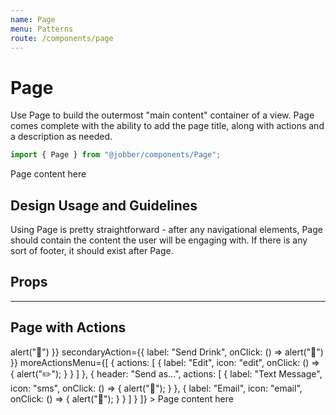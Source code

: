 ```yaml
---
name: Page
menu: Patterns
route: /components/page
---
```



# Page

<ComponentStatus stage="pre" responsive="no" accessible="yes" />

Use Page to build the outermost "main content" container of a view. Page comes
complete with the ability to add the page title, along with actions and a
description as needed.

```ts
import { Page } from "@jobber/components/Page";
```

<Playground>
  <Page
    title="Notifications"
    intro="Improve job completion rates, stop chasing payments, and boost your customer service by automatically communicating with your clients at key points before, during, and after a job. Read more about Notifications by visiting our [Help Center](https://help.getjobber.com/hc/en-us/articles/115009737128)."
  >
    <Text>Page content here</Text>
  </Page>
</Playground>

## Design Usage and Guidelines

Using Page is pretty straightforward - after any navigational elements, Page
should contain the content the user will be engaging with. If there is any sort
of footer, it should exist after Page.

## Props

<Props of={Page} />

---

## Page with Actions

<Playground>
  <Page
    title="Action Notifications"
    intro="This isn't just talk. Get into action with some buttons and menus."
    primaryAction={{ label: "Send Food", onClick: () => alert("🥨") }}
    secondaryAction={{ label: "Send Drink", onClick: () => alert("🍹") }}
    moreActionsMenu={[
      {
        actions: [
          {
            label: "Edit",
            icon: "edit",
            onClick: () => {
              alert("✏️");
            }
          }
        ]
      },
      {
        header: "Send as...",
        actions: [
          {
            label: "Text Message",
            icon: "sms",
            onClick: () => {
              alert("📱");
            }
          },
          {
            label: "Email",
            icon: "email",
            onClick: () => {
              alert("📨");
            }
          }
        ]
      }
    ]}
  >
    <Content>
      <Text>Page content here</Text>
    </Content>
  </Page>
</Playground>
